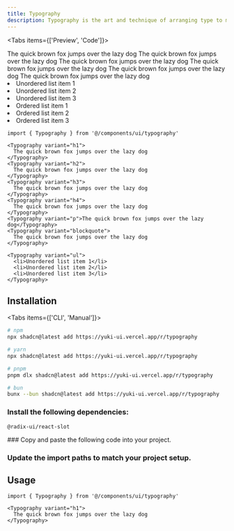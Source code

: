 ```yaml
---
title: Typography
description: Typography is the art and technique of arranging type to make written language legible, readable, and appealing when displayed.
---
```


<Tabs items={['Preview', 'Code']}>

<Tab value='Preview'>

<Typography variant="h1">
  The quick brown fox jumps over the lazy dog
</Typography>
<Typography variant="h2">
  The quick brown fox jumps over the lazy dog
</Typography>
<Typography variant="h3">
  The quick brown fox jumps over the lazy dog
</Typography>
<Typography variant="h4">
  The quick brown fox jumps over the lazy dog
</Typography>
<Typography variant="p">The quick brown fox jumps over the lazy dog</Typography>
<Typography variant="blockquote">
  The quick brown fox jumps over the lazy dog
</Typography>

<Typography variant="ul">
  <li>Unordered list item 1</li>
  <li>Unordered list item 2</li>
  <li>Unordered list item 3</li>
</Typography>

<Typography variant="ol">
  <li>Ordered list item 1</li>
  <li>Ordered list item 2</li>
  <li>Ordered list item 3</li>
</Typography>
</Tab>

<Tab value='Code'>

```tsx
import { Typography } from '@/components/ui/typography'

<Typography variant="h1">
  The quick brown fox jumps over the lazy dog
</Typography>
<Typography variant="h2">
  The quick brown fox jumps over the lazy dog
</Typography>
<Typography variant="h3">
  The quick brown fox jumps over the lazy dog
</Typography>
<Typography variant="h4">
  The quick brown fox jumps over the lazy dog
</Typography>
<Typography variant="p">The quick brown fox jumps over the lazy dog</Typography>
<Typography variant="blockquote">
  The quick brown fox jumps over the lazy dog
</Typography>

<Typography variant="ul">
  <li>Unordered list item 1</li>
  <li>Unordered list item 2</li>
  <li>Unordered list item 3</li>
</Typography>
```

</Tab>

</Tabs>

## Installation

<Tabs items={['CLI', 'Manual']}>

<Tab value='CLI'>

```bash
# npm
npx shadcn@latest add https://yuki-ui.vercel.app/r/typography

# yarn
npx shadcn@latest add https://yuki-ui.vercel.app/r/typography

# pnpm
pnpm dlx shadcn@latest add https://yuki-ui.vercel.app/r/typography

# bun
bunx --bun shadcn@latest add https://yuki-ui.vercel.app/r/typography
```

</Tab>

<Tab value='Manual'>

<Steps>
<Step>

### Install the following dependencies:

```package-install
@radix-ui/react-slot
```

</Step>

<Step>
### Copy and paste the following code into your project.


<ComponentSource name="typography.tsx" />

</Step>

<Step>

### Update the import paths to match your project setup.

</Step>

</Steps>
</Tab>

</Tabs>

## Usage

```tsx
import { Typography } from '@/components/ui/typography'
```

```tsx
<Typography variant="h1">
  The quick brown fox jumps over the lazy dog
</Typography>
```
